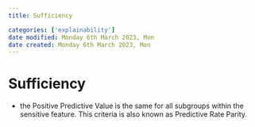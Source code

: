 ```yaml
---
title: Sufficiency

categories: ['explainability']
date modified: Monday 6th March 2023, Mon
date created: Monday 6th March 2023, Mon
---
```


# Sufficiency


- the Positive Predictive Value is the same for all subgroups within the sensitive feature. This criteria is also known as Predictive Rate Parity.



